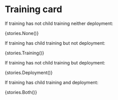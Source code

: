 
<Meta title={stories.default.title} component={stories.default.component} />

# Training card

If training has not child training neither deployment:

<Story name="none" decorators={stories.default.decorators}>
	{stories.None()}
</Story>

If training has child training but not deployment:

<Story name="training" decorators={stories.default.decorators}>
	{stories.Training()}
</Story>

If training has not child training but deployment:

<Story name="deployment" decorators={stories.default.decorators}>
	{stories.Deployment()}
</Story>

If training has child training and deployment:

<Story name="both" decorators={stories.default.decorators}>
	{stories.Both()}
</Story>
